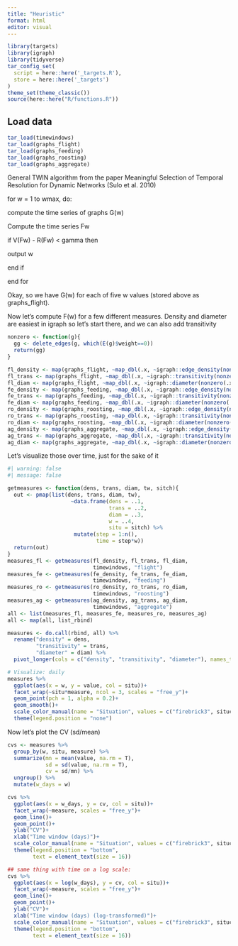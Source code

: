 ```yaml
---
title: "Heuristic"
format: html
editor: visual
---
```


```r
library(targets)
library(igraph)
library(tidyverse)
tar_config_set(
  script = here::here('_targets.R'),
  store = here::here('_targets')
)
theme_set(theme_classic())
source(here::here("R/functions.R"))
```

## Load data

```r
tar_load(timewindows)
tar_load(graphs_flight)
tar_load(graphs_feeding)
tar_load(graphs_roosting)
tar_load(graphs_aggregate)
```

General TWIN algorithm from the paper Meaningful Selection of Temporal Resolution for Dynamic Networks (Sulo et al. 2010)

for w = 1 to wmax, do:

compute the time series of graphs G(w)

Compute the time series Fw

if V(Fw) - R(Fw) \< gamma then

output w

end if

end for

Okay, so we have G(w) for each of five w values (stored above as graphs_flight).

Now let's compute F(w) for a few different measures. Density and diameter are easiest in igraph so let's start there, and we can also add transitivity

```r
nonzero <- function(g){
  gg <- delete_edges(g, which(E(g)$weight==0))
  return(gg)
}

fl_density <- map(graphs_flight, ~map_dbl(.x, ~igraph::edge_density(nonzero(.x))))
fl_trans <- map(graphs_flight, ~map_dbl(.x, ~igraph::transitivity(nonzero(.x))))
fl_diam <- map(graphs_flight, ~map_dbl(.x, ~igraph::diameter(nonzero(.x))))
fe_density <- map(graphs_feeding, ~map_dbl(.x, ~igraph::edge_density(nonzero(.x))))
fe_trans <- map(graphs_feeding, ~map_dbl(.x, ~igraph::transitivity(nonzero(.x))))
fe_diam <- map(graphs_feeding, ~map_dbl(.x, ~igraph::diameter(nonzero(.x))))
ro_density <- map(graphs_roosting, ~map_dbl(.x, ~igraph::edge_density(nonzero(.x))))
ro_trans <- map(graphs_roosting, ~map_dbl(.x, ~igraph::transitivity(nonzero(.x))))
ro_diam <- map(graphs_roosting, ~map_dbl(.x, ~igraph::diameter(nonzero(.x))))
ag_density <- map(graphs_aggregate, ~map_dbl(.x, ~igraph::edge_density(nonzero(.x))))
ag_trans <- map(graphs_aggregate, ~map_dbl(.x, ~igraph::transitivity(nonzero(.x))))
ag_diam <- map(graphs_aggregate, ~map_dbl(.x, ~igraph::diameter(nonzero(.x))))
```

Let's visualize those over time, just for the sake of it

```r
#| warning: false
#| message: false

getmeasures <- function(dens, trans, diam, tw, sitch){
  out <- pmap(list(dens, trans, diam, tw),
                    ~data.frame(dens = ..1, 
                                trans = ..2, 
                                diam = ..3, 
                                w = ..4, 
                                situ = sitch) %>%
                     mutate(step = 1:n(),
                            time = step*w))
  return(out)
}
measures_fl <- getmeasures(fl_density, fl_trans, fl_diam, 
                           timewindows, "flight")
measures_fe <- getmeasures(fe_density, fe_trans, fe_diam, 
                           timewindows, "feeding")
measures_ro <- getmeasures(ro_density, ro_trans, ro_diam, 
                           timewindows, "roosting")
measures_ag <- getmeasures(ag_density, ag_trans, ag_diam, 
                           timewindows, "aggregate")
all <- list(measures_fl, measures_fe, measures_ro, measures_ag)
all <- map(all, list_rbind)

measures <- do.call(rbind, all) %>%
  rename("density" = dens,
         "transitivity" = trans,
         "diameter" = diam) %>%
  pivot_longer(cols = c("density", "transitivity", "diameter"), names_to = "measure", values_to = "value")

# Visualize: daily
measures %>%
  ggplot(aes(x = w, y = value, col = situ))+
  facet_wrap(~situ*measure, ncol = 3, scales = "free_y")+
  geom_point(pch = 1, alpha = 0.2)+
  geom_smooth()+
  scale_color_manual(name = "Situation", values = c("firebrick3", situcolors))
  theme(legend.position = "none")
```

Now let's plot the CV (sd/mean)

```r
cvs <- measures %>%
  group_by(w, situ, measure) %>%
  summarize(mn = mean(value, na.rm = T),
            sd = sd(value, na.rm = T),
            cv = sd/mn) %>%
  ungroup() %>%
  mutate(w_days = w)

cvs %>%
  ggplot(aes(x = w_days, y = cv, col = situ))+
  facet_wrap(~measure, scales = "free_y")+
  geom_line()+
  geom_point()+
  ylab("CV")+
  xlab("Time window (days)")+
  scale_color_manual(name = "Situation", values = c("firebrick3", situcolors))+
  theme(legend.position = "bottom",
        text = element_text(size = 16))

## same thing with time on a log scale:
cvs %>%
  ggplot(aes(x = log(w_days), y = cv, col = situ))+
  facet_wrap(~measure, scales = "free_y")+
  geom_line()+
  geom_point()+
  ylab("CV")+
  xlab("Time window (days) (log-transformed)")+
  scale_color_manual(name = "Situation", values = c("firebrick3", situcolors))+
  theme(legend.position = "bottom",
        text = element_text(size = 16))

```

